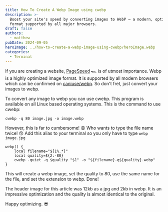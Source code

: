 ```yaml
---
title: How To Create A Webp Image using cwebp
description: >-
  Boost your site's speed by converting images to WebP — a modern, optimized
  format supported by all major browsers.
draft: false
authors:
  - matthew
pubDate: 2024-09-05
heroImage: ../how-to-create-a-webp-image-using-cwebp/heroImage.webp
categories:
  - Terminal
---
```

If you are creating a website, [PageSpeed](https://pagespeed.web.dev/?ref=codecode.io) 🏎️ is of utmost importance. Webp is a highly optimized image format. It is supported by all modern browsers which can be confirmed on [caniuse/webp](https://caniuse.com/webp?ref=codecode.io). So don't fret, just convert your images to webp.

To convert any image to webp you can use cwebp. This program is available on all Linux based operating systems. This is the command to use cwebp:

```
cwebp -q 80 image.jpg -o image.webp
```

However, this is far to cumbersome! 😩 Who wants to type the file name twice! 😵 Add this alias to your terminal so you only have to type `webp image.jpg`

```
webp() {
    local filename="${1%.*}"
    local quality=${2:-80}
    cwebp -quiet -q $quality "$1" -o "${filename}-q${quality}.webp"
}
```

This will create a webp image, set the quality to 80, use the same name for the file, and set the extension to webp. Done!

The header image for this article was 12kb as a jpg and 2kb in webp. It is an impressive optimization and the quality is almost identical to the original.

Happy optimizing. 😎